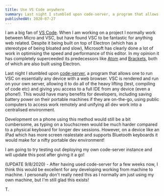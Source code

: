 ```yaml
---
title: Use VS Code anywhere
summary: Last night I stumbled upon code-server, a program that allows one to run Visual Studio code on any device via a browser
publishedAt: 2020-07-27
---
```


I am a big fan of [VS Code](https://code.visualstudio.com). When I am working on a project I normally work between Micro and VSC, but have found VSC to be fantastic for anything web related. Despite it being built on top of Electron (which has a stereotype of being bloated and slow), Microsoft has clearly done a lot of work in optimising the speed and performance of this editor. In my opinion it has completely superceeded its predecessors like [Atom](https://atom.io) and [Brackets](https://brackets.io), both of which are also built using Electron.

Last night I stumbled upon [code-server](https://github.com/cdr/code-server), a program that allows one to run VSC on essentially any device with a web browser. VSC is rendered and run on your own server, allowing it to do all of the heavy lifting (test, compiling of code etc) and giving you access to a full IDE from any device (even a phone!). This would have many benefits for developers, including saving battery power on their portable machines if they are on-the-go, using public computers to access work remotely and unifying all dev work into a centralised environment.

Development on a phone using this method would still be a bit cumbersome, as typing on a touchscreen would be much harder compared to a physical keyboard for longer dev sessions. However, on a device like an iPad which has more screen realestate and supports Bluetooth keyboards it would make for a nifty portable dev environment!

I am going to try testing out deploying my own code-server instance and will update this post after giving it a go!

(UPDATE 9/8/2020) - After having used code-server for a few weeks now, I think this would be excellent for any developing working from machine to machine. I personally don't really need this as I normally am just using my own machine, but I'm still glad this exists!

T.
